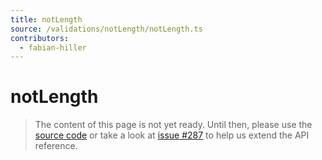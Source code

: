 ```yaml
---
title: notLength
source: /validations/notLength/notLength.ts
contributors:
  - fabian-hiller
---
```


# notLength

> The content of this page is not yet ready. Until then, please use the [source code](https://github.com/fabian-hiller/valibot/blob/main/library/src/validations/notLength/notLength.ts) or take a look at [issue #287](https://github.com/fabian-hiller/valibot/issues/287) to help us extend the API reference.
